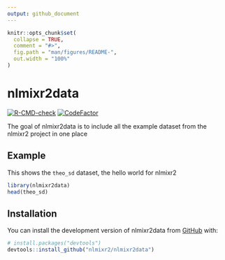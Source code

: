 ```yaml
---
output: github_document
---
```


<!-- README.md is generated from README.Rmd. Please edit that file -->

```r
knitr::opts_chunk$set(
  collapse = TRUE,
  comment = "#>",
  fig.path = "man/figures/README-",
  out.width = "100%"
)
```

# nlmixr2data

<!-- badges: start -->
[![R-CMD-check](https://github.com/nlmixr2/nlmixr2data/workflows/R-CMD-check/badge.svg)](https://github.com/nlmixr2/nlmixr2data/actions)
[![CodeFactor](https://www.codefactor.io/repository/github/nlmixr2/nlmixr2data/badge)](https://www.codefactor.io/repository/github/nlmixr2/nlmixr2data)
<!-- badges: end -->

The goal of nlmixr2data is to include all the example dataset from the nlmixr2 project in one place

## Example

This shows the `theo_sd` dataset, the hello world for nlmixr2

```r
library(nlmixr2data)
head(theo_sd)
```
## Installation

You can install the development version of nlmixr2data from [GitHub](https://github.com/) with:

``` r
# install.packages("devtools")
devtools::install_github("nlmixr2/nlmixr2data")
```

